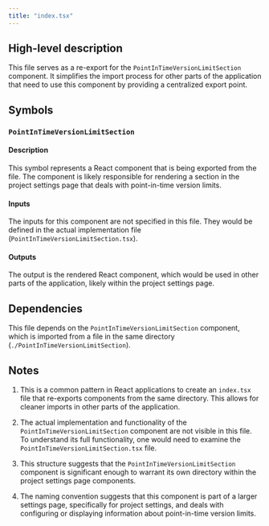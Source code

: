 ```yaml
---
title: "index.tsx"
---
```


## High-level description

This file serves as a re-export for the `PointInTimeVersionLimitSection` component. It simplifies the import process for other parts of the application that need to use this component by providing a centralized export point.

## Symbols

### `PointInTimeVersionLimitSection`

#### Description

This symbol represents a React component that is being exported from the file. The component is likely responsible for rendering a section in the project settings page that deals with point-in-time version limits.

#### Inputs

The inputs for this component are not specified in this file. They would be defined in the actual implementation file (`PointInTimeVersionLimitSection.tsx`).

#### Outputs

The output is the rendered React component, which would be used in other parts of the application, likely within the project settings page.

## Dependencies

This file depends on the `PointInTimeVersionLimitSection` component, which is imported from a file in the same directory (`./PointInTimeVersionLimitSection`).

## Notes

1. This is a common pattern in React applications to create an `index.tsx` file that re-exports components from the same directory. This allows for cleaner imports in other parts of the application.

2. The actual implementation and functionality of the `PointInTimeVersionLimitSection` component are not visible in this file. To understand its full functionality, one would need to examine the `PointInTimeVersionLimitSection.tsx` file.

3. This structure suggests that the `PointInTimeVersionLimitSection` component is significant enough to warrant its own directory within the project settings page components.

4. The naming convention suggests that this component is part of a larger settings page, specifically for project settings, and deals with configuring or displaying information about point-in-time version limits.